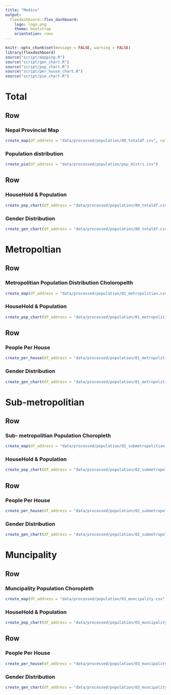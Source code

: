 ```yaml
---
title: "Medico"
output: 
  flexdashboard::flex_dashboard:
    logo: logo.png
    theme: bootstrap
    orientation: rows
---
```



```r
knitr::opts_chunk$set(message = FALSE, warning = FALSE)
library(flexdashboard)
source("script/mapping.R")
source("script/gen_chart.R")
source("script/pop_chart.R")
source("script/per_house_chart.R")
source("script/pie_chart.R")
```

Total {data-navmenu="Population"}
=====================================

Row
-------------------------------------
    
### Nepal Provincial Map
    
```r
create_map(df_address = "data/processed/population/00_totaldf.csv", column1 = "no_of_cases_identified",column2 = "no_of_cases_reported")
```
 
### Population distribution
    
```r
create_pie(df_address = "data/processed/population/pop_distri.csv")
``` 

Row
-------------------------------------
    
### HouseHold & Population
    
```r
create_pop_chart(df_address = "data/processed/population/00_totaldf.csv")
``` 
    
### Gender Distribution

```r
create_gen_chart(df_address = "data/processed/population/00_totaldf.csv")
```


Metropoltian {data-navmenu="Population"}
=====================================

Row
-------------------------------------
    
### Metropolitian Population Distribution Choloropelth
    
```r
create_map(df_address = "data/processed/population/01_metropolitian.csv", column1 = "no. of cases identified",column2 = "no. of cases reported",bins = c(45, 161, 106,78, 159, 164, 91, Inf))
```
 
### HouseHold & Population
    
```r
create_pop_chart(df_address = "data/processed/population/01_metropolitian.csv")
``` 

Row
-------------------------------------
    
### People Per House
    
```r
create_per_house(df_address = "data/processed/population/01_metropolitian.csv")
```
    
### Gender Distribution

```r
create_gen_chart(df_address = "data/processed/population/01_metropolitian.csv")
```


Sub-metropolitian {data-navmenu="Options"}
=====================================

Row
-------------------------------------
    
### Sub- metropolitian Population  Choropleth
    
```r
create_map(df_address = "data/processed/population/02_submetropolitian.csv", column1 = "household",column2 = "population",bins = c(45, 161, 106,78, 159, 164, 91, Inf))
```
 
### HouseHold & Population
    
```r
create_pop_chart(df_address = "data/processed/population/02_submetropolitian.csv")
``` 

Row
-------------------------------------
    
### People Per House
    
```r
create_per_house(df_address = "data/processed/population/02_submetropolitian.csv")
```
    
### Gender Distribution

```r
create_gen_chart(df_address = "data/processed/population/02_submetropolitian.csv")
```



Muncipality {data-navmenu="Population"}
=====================================

Row
-------------------------------------
    
### Muncipality Population  Choropleth
    
```r
create_map(df_address = "data/processed/population/03_muncipality.csv", column1 = "household",column2 = "population",bins = c(45, 161, 106,78, 159, 164, 91, Inf))
```
 
### HouseHold & Population
    
```r
create_pop_chart(df_address = "data/processed/population/03_muncipality.csv")
``` 

Row
-------------------------------------
    
### People Per House
    
```r
create_per_house(df_address = "data/processed/population/03_muncipality.csv")
```
    
### Gender Distribution

```r
create_gen_chart(df_address = "data/processed/population/03_muncipality.csv")
```

